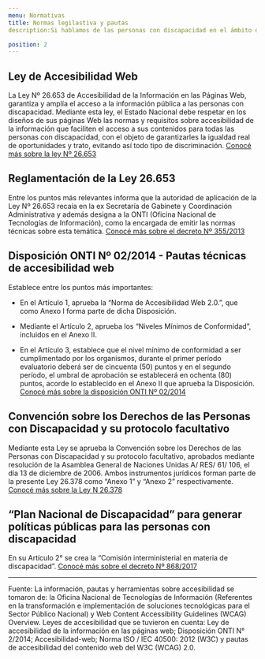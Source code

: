 ```yaml
---
menu: Normativas
title: Normas legilastiva y pautas
description:Si hablamos de las personas con discapacidad en el ámbito de las tecnologías de la información y la comunicación es necesario considerar el aspecto legislativo.

position: 2
---
```


## Ley de Accesibilidad Web

La Ley Nº 26.653 de Accesibilidad de la Información en las Páginas Web, garantiza y amplía el acceso a la información pública a las personas con discapacidad. Mediante esta ley, el Estado Nacional debe respetar en los diseños de sus páginas Web las normas y requisitos sobre accesibilidad de la información que faciliten el acceso a sus contenidos para todas las personas con discapacidad, con el objeto de garantizarles la igualdad real de oportunidades y trato, evitando así todo tipo de discriminación. 
[Conocé más sobre la ley Nº 26.653](http://servicios.infoleg.gob.ar/infolegInternet/anexos/175000-179999/175694/norma.htm)

## Reglamentación de la Ley 26.653

Entre los puntos más relevantes informa que la autoridad de aplicación de la Ley Nº 26.653 recaía en la ex Secretaría de Gabinete y Coordinación Administrativa y además designa a la ONTI (Oficina Nacional de Tecnologías de Información), como la encargada de emitir las normas técnicas sobre esta temática. 
[Conocé más sobre el decreto Nº 355/2013](http://servicios.infoleg.gob.ar/infolegInternet/anexos/210000-214999/210143/norma.htm)

## Disposición ONTI Nº 02/2014 - Pautas técnicas de accesibilidad web

Establece entre los puntos más importantes:
- En el Artículo 1, aprueba la “Norma de Accesibilidad Web 2.0.”, que como Anexo I forma parte de dicha Disposición.

- Mediante el Artículo 2, aprueba los “Niveles Mínimos de Conformidad”, incluidos en el Anexo II.

- En el Artículo 3, establece que el nivel mínimo de conformidad a ser cumplimentado por los organismos, durante el primer período evaluatorio deberá ser de cincuenta (50) puntos y en el segundo período, el umbral de aprobación se establecerá en ochenta (80) puntos, acorde lo establecido en el Anexo II que aprueba la Disposición.
[Conocé más sobre la disposición ONTI Nº 02/2014](http://servicios.infoleg.gob.ar/infolegInternet/anexos/230000-234999/233667/norma.htm)

## Convención sobre los Derechos de las Personas con Discapacidad y su protocolo facultativo

Mediante esta Ley se aprueba la Convención sobre los Derechos de las Personas con Discapacidad y su protocolo facultativo, aprobados mediante resolución de la Asamblea General de Naciones Unidas A/ RES/ 61/ 106, el día 13 de diciembre de 2006. Ambos instrumentos jurídicos forman parte de la presente Ley 26.378 como “Anexo 1” y “Anexo 2” respectivamente. 
[Conocé más sobre la Ley N 26.378](http://servicios.infoleg.gob.ar/infolegInternet/anexos/140000-144999/141317/norma.htm)

## “Plan Nacional de Discapacidad” para generar políticas públicas para las personas con discapacidad

En su Artículo 2° se crea la “Comisión interministerial en materia de discapacidad”. 
[Conocé más sobre el decreto Nº 868/2017](http://servicios.infoleg.gob.ar/infolegInternet/anexos/280000-284999/283868/norma.htm)


--------------

Fuente: La información, pautas y herramientas sobre accesibilidad se tomaron de: la Oficina Nacional de Tecnologías de Información (Referentes en la transformación e implementación de soluciones tecnológicas para el Sector Público Nacional) y Web Content Accessibility Guidelines (WCAG) Overview. 
Leyes de accesibilidad que se tuvieron en cuenta: Ley de accesibilidad de la información en las páginas web; Disposición ONTI N° 2/2014; Accesibilidad-web; Norma ISO / IEC 40500: 2012 (W3C) y pautas de accesibilidad del contenido web del W3C (WCAG) 2.0.
